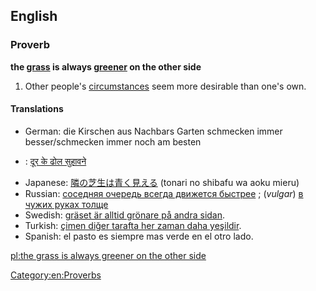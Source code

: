 ==English==
===Proverb===
'''the [[grass]] is always [[green]]er on the other side'''
#Other people's [[circumstance]]s seem more desirable than one's own.

<!--Redundant: the definition sums this point up.
Notes: Not only does this proverb use a metaphor (greenness standing for the quality of something) but it is also a statement that is evidently untrue ("other situations are always better than the status quo") that the point of it is not what it says but the fact that people tend to think so.
-->
====Translations====
<!--Note: please provide EQUIVALENT IDIOMS in foreign languages- DO NOT TRANSLATE THE EXPRESSION WORD FOR WORD!-->
<!--Disputed: these look like word-for-word translations rather than equivalent idioms:
*French: L'herbe est toujours plus verte de l'autre côté.
*Spanish: El cesped es siempre más verde al otro lado.
*Russian: Трава всегда зеленее по другую сторону забора [assumption: ...on the other side '''of the fence''']; This is not necessarily an idiomatic expression in Russian, though. An analogue of this idiom is the following: "Соседняя очередь всегда движется быстрее" [''[[The other queue always moves faster]]''; derived from [[w:Murphy's laws|Murphy's laws]]].
-->
*German: die Kirschen aus Nachbars Garten schmecken immer besser/schmecken immer noch am besten<!--literally: "the cherries from the neighbor's garden always taste better/still taste the best"-->
*{{hi}}: [[दूर के ढोल सुहावने]] 
*Japanese: [[隣の芝生は青く見える]] (tonari no shibafu wa aoku mieru)
*Russian: [[соседняя очередь всегда движется быстрее]]<!--literally: "the other queue always moves faster"-->; (''vulgar'') [[в чужих руках толще]]
*Swedish: [[gräset är alltid grönare på andra sidan]].<!--literally the same as English, but also an idiom in Swedish-->
*Turkish: [[çimen diğer tarafta her zaman daha yeşildir]].
*Spanish: el pasto es siempre mas verde en el otro lado.
[[Category:en:Proverbs]]

[[pl:the grass is always greener on the other side]]